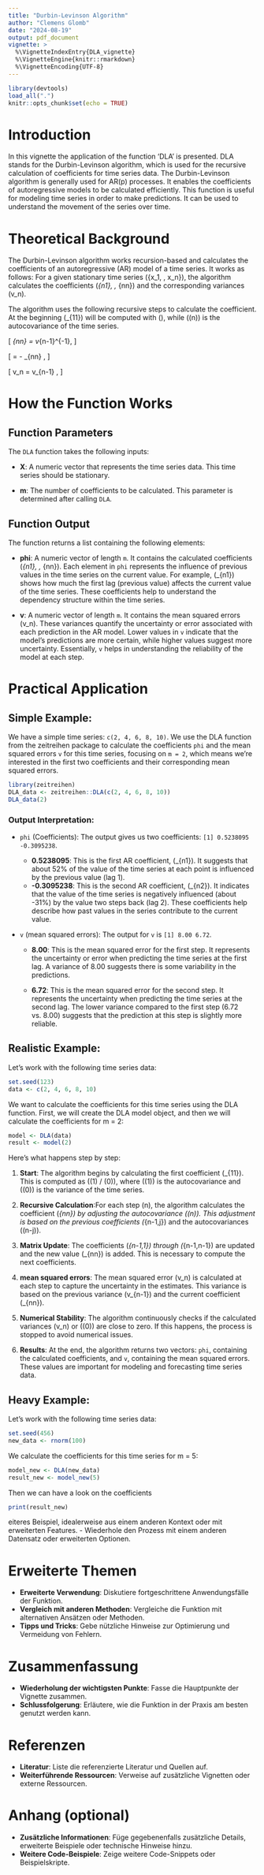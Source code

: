 ```yaml
---
title: "Durbin-Levinson Algorithm"
author: "Clemens Glomb"
date: "2024-08-19"
output: pdf_document
vignette: >
  %\VignetteIndexEntry{DLA_vignette}
  %\VignetteEngine{knitr::rmarkdown}
  %\VignetteEncoding{UTF-8}
---
```


```r
library(devtools)
load_all(".")
knitr::opts_chunk$set(echo = TRUE)
```

# Introduction

In this vignette the application of the function 'DLA' is presented. DLA stands for the Durbin-Levinson algorithm, which is used for the recursive calculation of coefficients for time series data. The Durbin-Levinson algorithm is generally used for AR(p) processes. It enables the coefficients of autoregressive models to be calculated efficiently. This function is useful for modeling time series in order to make predictions. It can be used to understand the movement of the series over time.

# Theoretical Background

The Durbin-Levinson algorithm works recursion-based and calculates the coefficients of an autoregressive (AR) model of a time series. It works as follows: For a given stationary time series \(\{x_1, \dots, x_n\}\), the algorithm calculates the coefficients \(\phi_{n1}, \dots, \phi_{nn}\) and the corresponding variances \(v_n\).

The algorithm uses the following recursive steps to calculate the coefficient. At the beginning \(\phi_{11}\) will be computed with \(\frac{\gamma(1)}{\gamma(0)}\), while \(\gamma(n)\) is the autocovariance of the time series.

\[
\phi_{nn} = \left[ \gamma(n) - \sum_{j=1}^{n-1} \phi_{n-1,j} \gamma(n-j) \right] v_{n-1}^{-1},
\]

\[
\left[ \begin{array}{c}
\phi_{n1} \\
\vdots \\
\phi_{n,n-1}
\end{array} \right]
=
\left[ \begin{array}{c}
\phi_{n-1,1} \\
\vdots \\
\phi_{n-1,n-1}
\end{array} \right]
-
\phi_{nn}
\left[ \begin{array}{c}
\phi_{n-1,n-1} \\
\vdots \\
\phi_{n-1,1}
\end{array} \right],
\]

\[
v_n = v_{n-1} \left[1 - \phi_{nn}^2\right],
\]

# How the Function Works

## Function Parameters

The `DLA` function takes the following inputs:

- **X**: A numeric vector that represents the time series data. This time series should be stationary.

- **m**: The number of coefficients to be calculated. This parameter is determined after calling `DLA`.

## Function Output

The function returns a list containing the following elements:

- **phi**: A numeric vector of length `m`. It contains the calculated coefficients \(\phi_{n1}, \dots, \phi_{nn}\). Each element in `phi` represents the influence of previous values in the time series on the current value. For example, \(\phi_{n1}\) shows how much the first lag (previous value) affects the current value of the time series. These coefficients help to understand the dependency structure within the time series.

- **v**: A numeric vector of length `m`. It contains the mean squared errors \(v_n\). These variances quantify the uncertainty or error associated with each prediction in the AR model. Lower values in `v` indicate that the model's predictions are more certain, while higher values suggest more uncertainty. Essentially, `v` helps in understanding the reliability of the model at each step.

# Practical Application

## **Simple Example**:
  
  We have a simple time series: `c(2, 4, 6, 8, 10)`. We use the DLA function from the zeitreihen package to calculate the coefficients `phi` and the mean squared errors `v` for this time series, focusing on `m = 2`, which means we're interested in the first two coefficients and their corresponding mean squared errors.

```r
library(zeitreihen)
DLA_data <- zeitreihen::DLA(c(2, 4, 6, 8, 10))
DLA_data(2)
```
### Output Interpretation:

- `phi` (Coefficients): The output gives us two coefficients: `[1] 0.5238095 -0.3095238`. 
   - **0.5238095**: This is the first AR coefficient, \(\phi_{n1}\). It suggests that about 52% of the value of the time series at each point is influenced by the previous value (lag 1). 
   - **-0.3095238**: This is the second AR coefficient, \(\phi_{n2}\). It indicates that the value of the time series is negatively influenced (about -31%) by the value two steps back (lag 2). These coefficients help describe how past values in the series contribute to the current value.

- `v` (mean squared errors): The output for `v` is `[1] 8.00 6.72`.

  - **8.00**: This is the mean squared error for the first step. It represents the uncertainty or error when predicting the time series at the first lag. A variance of 8.00 suggests there is some variability in the predictions.

  - **6.72**: This is the mean squared error for the second step. It represents the uncertainty when predicting the time series at the second lag. The lower variance compared to the first step (6.72 vs. 8.00) suggests that the prediction at this step is slightly more reliable.

## **Realistic Example**:

  Let’s work with the following time series data:

```r
set.seed(123)
data <- c(2, 4, 6, 8, 10)
```

We want to calculate the coefficients for this time series using the DLA function. First, we will create the DLA model object, and then we will calculate the coefficients for m = 2:

```r
model <- DLA(data)
result <- model(2)
```


  Here’s what happens step by step:

1. **Start**: The algorithm begins by calculating the first coefficient \(\phi_{11}\). This is computed as \(\gamma(1) / \gamma(0)\), where \(\gamma(1)\) is the autocovariance and \(\gamma(0)\) is the variance of the time series.

2. **Recursive Calculation**:For each step \(n\), the algorithm calculates the coefficient \(\phi_{nn}\) by adjusting the autocovariance \(\gamma(n)\). This adjustment is based on the previous coefficients \(\phi_{n-1,j}\) and the autocovariances \(\gamma(n-j)\).

3. **Matrix Update**: The coefficients \(\phi_{n-1,1}\) through \(\phi_{n-1,n-1}\) are updated and the new value \(\phi_{nn}\) is added. This is necessary to compute the next coefficients.

4. **mean squared errors**: The mean squared error \(v_n\) is calculated at each step to capture the uncertainty in the estimates. This variance is based on the previous variance \(v_{n-1}\) and the current coefficient \(\phi_{nn}\).

5. **Numerical Stability**: The algorithm continuously checks if the calculated variances \(v_n\) or \(\gamma(0)\) are close to zero. If this happens, the process is stopped to avoid numerical issues.

6. **Results**: At the end, the algorithm returns two vectors: `phi`, containing the calculated coefficients, and `v`, containing the mean squared errors. These values are important for modeling and forecasting time series data.

## **Heavy Example**:

  Let’s work with the following time series data:

```r
set.seed(456)
new_data <- rnorm(100)
```

We calculate the coefficients for this time series for m = 5:

```r
model_new <- DLA(new_data)
result_new <- model_new(5)
```
  
Then we can have a look on the coefficients

```r
print(result_new)
```
  
  
  
  
  
  
  
  
  
  
  
  
  
 
eiteres Beispiel, idealerweise aus einem anderen Kontext oder mit erweiterten Features.
  - Wiederhole den Prozess mit einem anderen Datensatz oder erweiterten Optionen.

# Erweiterte Themen

- **Erweiterte Verwendung**: Diskutiere fortgeschrittene Anwendungsfälle der Funktion.
- **Vergleich mit anderen Methoden**: Vergleiche die Funktion mit alternativen Ansätzen oder Methoden.
- **Tipps und Tricks**: Gebe nützliche Hinweise zur Optimierung und Vermeidung von Fehlern.

# Zusammenfassung

- **Wiederholung der wichtigsten Punkte**: Fasse die Hauptpunkte der Vignette zusammen.
- **Schlussfolgerung**: Erläutere, wie die Funktion in der Praxis am besten genutzt werden kann.

# Referenzen

- **Literatur**: Liste die referenzierte Literatur und Quellen auf.
- **Weiterführende Ressourcen**: Verweise auf zusätzliche Vignetten oder externe Ressourcen.

# Anhang (optional)

- **Zusätzliche Informationen**: Füge gegebenenfalls zusätzliche Details, erweiterte Beispiele oder technische Hinweise hinzu.
- **Weitere Code-Beispiele**: Zeige weitere Code-Snippets oder Beispielskripte.
